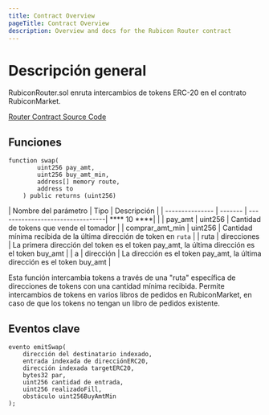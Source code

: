 ```yaml
---
title: Contract Overview
pageTitle: Contract Overview
description: Overview and docs for the Rubicon Router contract
---
```


# Descripción general

RubiconRouter.sol enruta intercambios de tokens ERC-20 en el contrato RubiconMarket.

[Router Contract Source Code](https://github.com/RubiconDeFi/rubi-protocol-v2/blob/master/contracts/utilities/RubiconRouter.sol)

## Funciones

```
function swap(
        uint256 pay_amt,
        uint256 buy_amt_min,
        address[] memory route,
        address to
    ) public returns (uint256)
```

| Nombre del parámetro | Tipo | Descripción |
| --------------- | ------- | ---------------------------------| **** 10 ****| |
| pay_amt | uint256 | Cantidad de tokens que vende el tomador |
| comprar_amt_min | uint256 | Cantidad mínima recibida de la última dirección de token en `ruta` |
| ruta | direcciones | La primera dirección del token es el token pay_amt, la última dirección es el token buy_amt |
| a | dirección | La dirección es el token pay_amt, la última dirección es el token buy_amt |

Esta función intercambia tokens a través de una "ruta" específica de direcciones de tokens con una cantidad mínima recibida. Permite intercambios de tokens en varios libros de pedidos en RubiconMarket, en caso de que los tokens no tengan un libro de pedidos existente.

## Eventos clave

    evento emitSwap(
        dirección del destinatario indexado,
        entrada indexada de direcciónERC20,
        dirección indexada targetERC20,
        bytes32 par,
        uint256 cantidad de entrada,
        uint256 realizadoFill,
        obstáculo uint256BuyAmtMin
    );